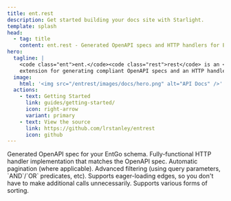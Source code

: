 ```yaml
---
title: ent.rest
description: Get started building your docs site with Starlight.
template: splash
head:
  - tag: title
    content: ent.rest - Generated OpenAPI specs and HTTP handlers for EntGo
hero:
  tagline: |
    <code class="ent">ent.</code><code class="rest">rest</code> is an <a href="https://entgo.io/" target="_blank">EntGo</a>
    extension for generating compliant OpenAPI specs and an HTTP handler implementation that matches that spec.
  image:
    html: '<img src="/entrest/images/docs/hero.png" alt="API Docs" />'
  actions:
    - text: Getting Started
      link: guides/getting-started/
      icon: right-arrow
      variant: primary
    - text: View the source
      link: https://github.com/lrstanley/entrest
      icon: github
---
```



<CardGrid stagger>
  <Card title="Compliant OpenAPI Spec" icon="seti:json">
    Generated OpenAPI spec for your EntGo schema.
  </Card>
  <Card title="HTTP Handler" icon="seti:go">
    Fully-functional HTTP handler implementation that matches the OpenAPI spec.
  </Card>
  <Card title="Supports pagination" icon="open-book">
    Automatic pagination (where applicable).
  </Card>
  <Card title="Supports filtering" icon="list-format">
    Advanced filtering (using query parameters, `AND`/`OR` predicates, etc).
  </Card>
  <Card title="Supports eager-loading" icon="rocket">
    Supports eager-loading edges, so you don't have to make additional calls unnecessarily.
  </Card>
  <Card title="Supports sorting" icon="random">
    Supports various forms of sorting.
  </Card>
</CardGrid>
